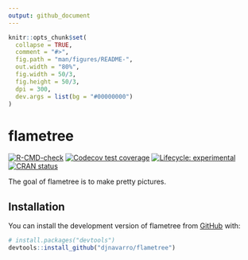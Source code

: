 ```yaml
---
output: github_document
---
```


<!-- README.md is generated from README.Rmd. Please edit that file -->

```r
knitr::opts_chunk$set(
  collapse = TRUE,
  comment = "#>",
  fig.path = "man/figures/README-",
  out.width = "80%",
  fig.width = 50/3, 
  fig.height = 50/3,  
  dpi = 300,
  dev.args = list(bg = "#00000000")
)


```

# flametree

<!-- badges: start -->
[![R-CMD-check](https://github.com/djnavarro/flametree/workflows/R-CMD-check/badge.svg)](https://github.com/djnavarro/flametree/actions)
[![Codecov test coverage](https://codecov.io/gh/djnavarro/flametree/branch/master/graph/badge.svg)](https://codecov.io/gh/djnavarro/flametree?branch=master)
[![Lifecycle: experimental](https://img.shields.io/badge/lifecycle-experimental-orange.svg)](https://lifecycle.r-lib.org/articles/stages.html#experimental)
[![CRAN status](https://www.r-pkg.org/badges/version/flametree)](https://CRAN.R-project.org/package=flametree)
<!-- badges: end -->

The goal of flametree is to make pretty pictures.

## Installation

You can install the development version of flametree from [GitHub](https://github.com/) with:

``` r
# install.packages("devtools")
devtools::install_github("djnavarro/flametree")
```
